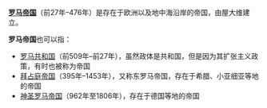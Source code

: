 '''[[罗马帝国|罗马帝国]]'''（前27年–476年）是存在于欧洲以及地中海沿岸的帝国，由屋大维建立。

'''罗马帝国'''也可以指：
* [[罗马共和国|罗马共和国]]（前509年–前27年），虽然政体是共和国，但是因为其扩张主义政策，有时也被称为帝国
* [[拜占庭帝国|拜占庭帝国]]（395年–1453年），又称东罗马帝国，存在于希腊、小亚细亚等地的帝国
* [[神圣罗马帝国|神圣罗马帝国]]（962年至1806年），存在于德国等地的帝国

{{disambig|cat=四字消歧義}}